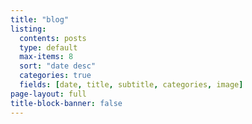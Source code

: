 ```yaml
---
title: "blog"
listing: 
  contents: posts
  type: default
  max-items: 8
  sort: "date desc"
  categories: true
  fields: [date, title, subtitle, categories, image]
page-layout: full
title-block-banner: false
---
```

